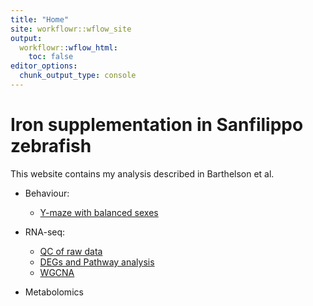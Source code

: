 ```yaml
---
title: "Home"
site: workflowr::wflow_site
output:
  workflowr::wflow_html:
    toc: false
editor_options:
  chunk_output_type: console
---
```


# Iron supplementation in Sanfilippo zebrafish

This website contains my analysis described in Barthelson et al.

-   Behaviour:

    - [Y-maze with balanced sexes](behaviourFam3.html)

-   RNA-seq:

    -   [QC of raw data](RNAseq_QC.html)
    -   [DEGs and Pathway analysis](RNA_seq.html)
    -   [WGCNA](WGCNA_2.html)

-   Metabolomics
